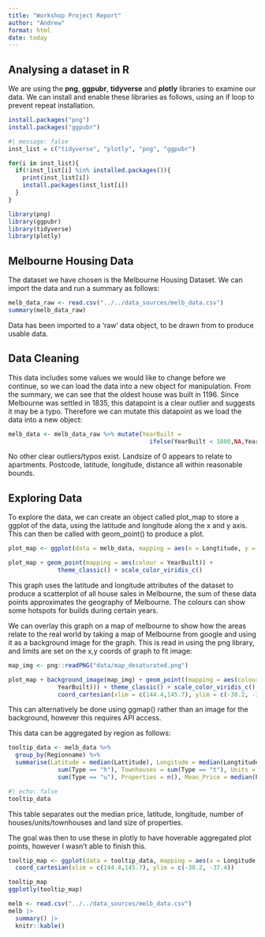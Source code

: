 ```yaml
---
title: "Workshop Project Report"
author: "Andrew"
format: html
date: today
---
```


## Analysing a dataset in R

We are using the **png**, **ggpubr**, **tidyverse** and **plotly** libraries to examine our data. We can install and enable these libraries as follows, using an if loop to prevent repeat installation. 

```r
install.packages("png")
install.packages("ggpubr")

#| message: false
inst_list = c("tidyverse", "plotly", "png", "ggpubr")

for(i in inst_list){
  if(!inst_list[i] %in% installed.packages()){
    print(inst_list[i])
    install.packages(inst_list[i])
  }
}

library(png)
library(ggpubr)
library(tidyverse)
library(plotly)
```


## Melbourne Housing Data

The dataset we have chosen is the Melbourne Housing Dataset. We can import the data and run a summary as follows: 

```r
melb_data_raw <- read.csv("../../data_sources/melb_data.csv")
summary(melb_data_raw)
```

Data has been imported to a 'raw' data object, to be drawn from to produce usable data. 

## Data Cleaning

This data includes some values we would like to change before we continue, so we can load the data into a new object for manipulation.
From the summary, we can see that the oldest house was built in 1196. Since Melbourne was settled in 1835, this datapoint is a clear outlier and suggests it may be a typo. Therefore we can mutate this datapoint as we load the data into a new object:

```r
melb_data <- melb_data_raw %>% mutate(YearBuilt = 
                                        ifelse(YearBuilt < 1800,NA,YearBuilt))
```

No other clear outliers/typos exist. Landsize of 0 appears to relate to apartments. Postcode, latitude, longitude, distance all within reasonable bounds. 

## Exploring Data

To explore the data, we can create an object called plot_map to store a ggplot of the data, using the latitude and longitude along the x and y axis. This can then be called with geom_point() to produce a plot. 

```r
plot_map <- ggplot(data = melb_data, mapping = aes(x = Longtitude, y = Lattitude))

plot_map + geom_point(mapping = aes(colour = YearBuilt)) + 
              theme_classic() + scale_color_viridis_c()
```

This graph uses the latitude and longitude attributes of the dataset to produce a scatterplot of all house sales in Melbourne, the sum of these data points approximates the geography of Melbourne. The colours can show some hotspots for builds during certain years. 

We can overlay this graph on a map of melbourne to show how the areas relate to the real world by taking a map of Melbourne from google and using it as a background image for the graph. This is read in using the png library, and limits are set on the x,y coords of graph to fit image:

```r
map_img <- png::readPNG("data/map_desaturated.png")

plot_map + background_image(map_img) + geom_point((mapping = aes(colour = 
              YearBuilt))) + theme_classic() + scale_color_viridis_c() + 
              coord_cartesian(xlim = c(144.4,145.7), ylim = c(-38.2, -37.4))
```

This can alternatively be done using ggmap() rather than an image for the background, however this requires API access. 

This data can be aggregated by region as follows:

```r
tooltip_data <- melb_data %>% 
  group_by(Regionname) %>% 
  summarise(Latitude = median(Lattitude), Longitude = median(Longtitude), Houses = 
              sum(Type == "h"), Townhouses = sum(Type == "t"), Units = 
              sum(Type == "u"), Properties = n(), Mean_Price = median(Price), PropertySize = median(Landsize))
```

```r
#| echo: false
tooltip_data
```

This table separates out the median price, latitude, longitude, number of houses/units/townhouses and land size of properties. 

The goal was then to use these in plotly to have hoverable aggregated plot points, however I wasn't able to finish this.

```r
tooltip_map <- ggplot(data = tooltip_data, mapping = aes(x = Longitude, y = Latitude)) + background_image(map_img) + geom_point(data = tooltip_data, label = tooltip_data$Regionname, label2 = tooltip_data$Mean_Price, label3 = tooltip_data$Houses, label4 = tooltip_data$Units) + theme_classic() + scale_color_viridis_c() + 
  coord_cartesian(xlim = c(144.4,145.7), ylim = c(-38.2, -37.4))

tooltip_map
ggplotly(tooltip_map)
```

```r
melb <- read.csv("../../data_sources/melb_data.csv")
melb |>
  summary() |>
  knitr::kable()
```

